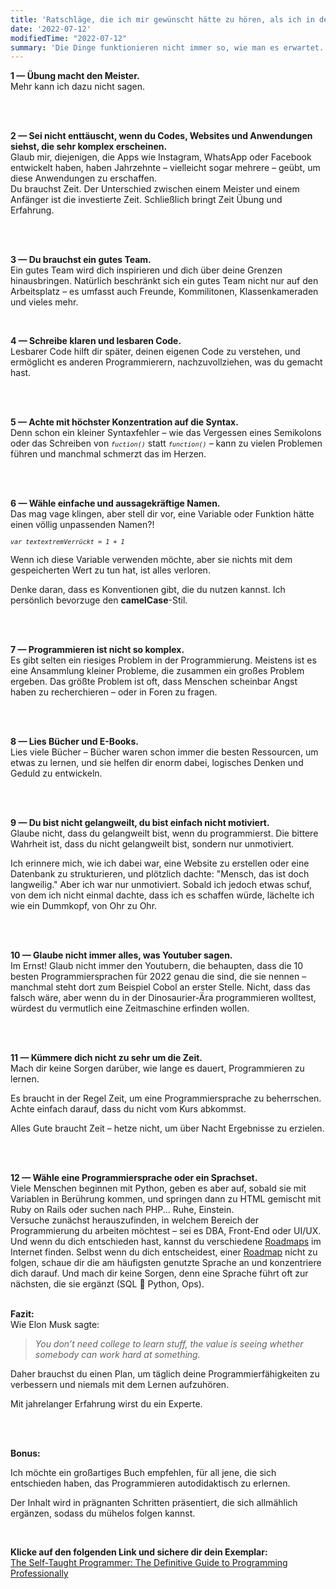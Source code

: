 ```yaml
---
title: 'Ratschläge, die ich mir gewünscht hätte zu hören, als ich in der Technologie anfing.'
date: '2022-07-12'
modifiedTime: "2022-07-12"
summary: 'Die Dinge funktionieren nicht immer so, wie man es erwartet.'
---
```


**1 — Übung macht den Meister.**<br />
Mehr kann ich dazu nicht sagen.

<br />
<br />

**2 — Sei nicht enttäuscht, wenn du Codes, Websites und Anwendungen siehst, die sehr komplex erscheinen.**<br />
Glaub mir, diejenigen, die Apps wie Instagram, WhatsApp oder Facebook entwickelt haben, haben Jahrzehnte – vielleicht sogar mehrere – geübt, um diese Anwendungen zu erschaffen.<br />
Du brauchst Zeit. Der Unterschied zwischen einem Meister und einem Anfänger ist die investierte Zeit. Schließlich bringt Zeit Übung und Erfahrung.

<br />
<br />

**3 — Du brauchst ein gutes Team.**<br />
Ein gutes Team wird dich inspirieren und dich über deine Grenzen hinausbringen. Natürlich beschränkt sich ein gutes Team nicht nur auf den Arbeitsplatz – es umfasst auch Freunde, Kommilitonen, Klassenkameraden und vieles mehr.

<br />

**4 — Schreibe klaren und lesbaren Code.**<br />
Lesbarer Code hilft dir später, deinen eigenen Code zu verstehen, und ermöglicht es anderen Programmierern, nachzuvollziehen, was du gemacht hast.

<br />
<br />

**5 — Achte mit höchster Konzentration auf die Syntax.**<br />
Denn schon ein kleiner Syntaxfehler – wie das Vergessen eines Semikolons oder das Schreiben von _<code>`fuction()`</code>_ statt _<code>`function()`</code>_ – kann zu vielen Problemen führen und manchmal schmerzt das im Herzen.

<br />
<br />

**6 — Wähle einfache und aussagekräftige Namen.**<br />
Das mag vage klingen, aber stell dir vor, eine Variable oder Funktion hätte einen völlig unpassenden Namen?!

_<code>`var textextremVerrückt = 1 + 1`</code>_

Wenn ich diese Variable verwenden möchte, aber sie nichts mit dem gespeicherten Wert zu tun hat, ist alles verloren.

Denke daran, dass es Konventionen gibt, die du nutzen kannst. Ich persönlich bevorzuge den **camelCase**-Stil.

<br />
<br />

**7 — Programmieren ist nicht so komplex.**<br />
Es gibt selten ein riesiges Problem in der Programmierung. Meistens ist es eine Ansammlung kleiner Probleme, die zusammen ein großes Problem ergeben. Das größte Problem ist oft, dass Menschen scheinbar Angst haben zu recherchieren – oder in Foren zu fragen.

<br />
<br />

**8 — Lies Bücher und E-Books.**<br />
Lies viele Bücher – Bücher waren schon immer die besten Ressourcen, um etwas zu lernen, und sie helfen dir enorm dabei, logisches Denken und Geduld zu entwickeln.

<br />
<br />

**9 — Du bist nicht gelangweilt, du bist einfach nicht motiviert.**<br />
Glaube nicht, dass du gelangweilt bist, wenn du programmierst. Die bittere Wahrheit ist, dass du nicht gelangweilt bist, sondern nur unmotiviert.

Ich erinnere mich, wie ich dabei war, eine Website zu erstellen oder eine Datenbank zu strukturieren, und plötzlich dachte: "Mensch, das ist doch langweilig." Aber ich war nur unmotiviert. Sobald ich jedoch etwas schuf, von dem ich nicht einmal dachte, dass ich es schaffen würde, lächelte ich wie ein Dummkopf, von Ohr zu Ohr.

<br />
<br />

**10 — Glaube nicht immer alles, was Youtuber sagen.**<br />
Im Ernst! Glaub nicht immer den Youtubern, die behaupten, dass die 10 besten Programmiersprachen für 2022 genau die sind, die sie nennen – manchmal steht dort zum Beispiel Cobol an erster Stelle. Nicht, dass das falsch wäre, aber wenn du in der Dinosaurier-Ära programmieren wolltest, würdest du vermutlich eine Zeitmaschine erfinden wollen.

<br />
<br />

**11 — Kümmere dich nicht zu sehr um die Zeit.**<br />
Mach dir keine Sorgen darüber, wie lange es dauert, Programmieren zu lernen.

Es braucht in der Regel Zeit, um eine Programmiersprache zu beherrschen. Achte einfach darauf, dass du nicht vom Kurs abkommst.

Alles Gute braucht Zeit – hetze nicht, um über Nacht Ergebnisse zu erzielen.

<br />
<br />

**12 — Wähle eine Programmiersprache oder ein Sprachset.**<br />
Viele Menschen beginnen mit Python, geben es aber auf, sobald sie mit Variablen in Berührung kommen, und springen dann zu HTML gemischt mit Ruby on Rails oder suchen nach PHP... Ruhe, Einstein.<br />
Versuche zunächst herauszufinden, in welchem Bereich der Programmierung du arbeiten möchtest – sei es DBA, Front-End oder UI/UX. Und wenn du dich entschieden hast, kannst du verschiedene [Roadmaps](https://roadmap.sh/ 'roadmaps') im Internet finden. Selbst wenn du dich entscheidest, einer [Roadmap](https://roadmap.sh/ 'roadmaps') nicht zu folgen, schaue dir die am häufigsten genutzte Sprache an und konzentriere dich darauf. Und mach dir keine Sorgen, denn eine Sprache führt oft zur nächsten, die sie ergänzt (SQL 💚 Python, Ops).<br /><br />

**Fazit:**<br />
Wie Elon Musk sagte:<br />

> _You don’t need college to learn stuff, the value is seeing whether somebody can work hard at something._

Daher brauchst du einen Plan, um täglich deine Programmierfähigkeiten zu verbessern und niemals mit dem Lernen aufzuhören.

Mit jahrelanger Erfahrung wirst du ein Experte.

<br />
<br />

**Bonus:**

Ich möchte ein großartiges Buch empfehlen, für all jene, die sich entschieden haben, das Programmieren autodidaktisch zu erlernen.

Der Inhalt wird in prägnanten Schritten präsentiert, die sich allmählich ergänzen, sodass du mühelos folgen kannst.

<br />

**Klicke auf den folgenden Link und sichere dir dein Exemplar:**<br />
[The Self-Taught Programmer: The Definitive Guide to Programming Professionally](https://amzn.to/2HKwDRZ 'The Self-Taught Programmer: The Definitive Guide to Programming Professionally')
